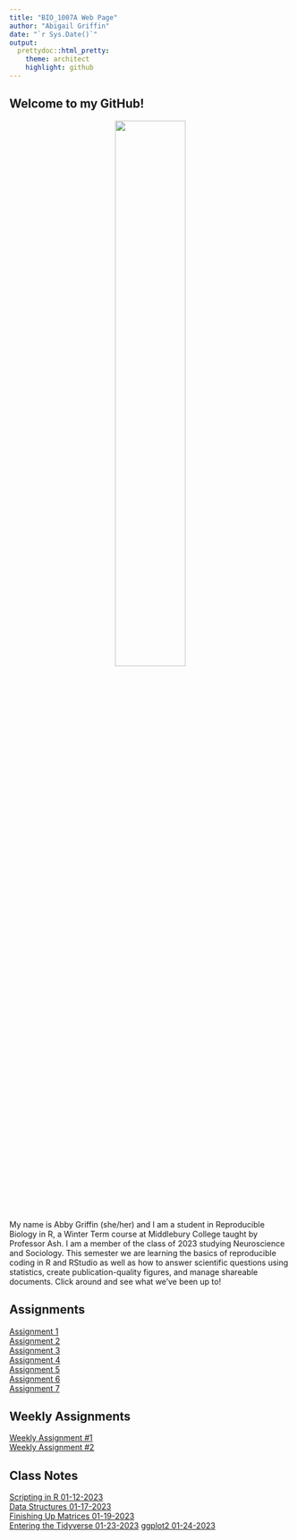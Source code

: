 ```yaml
---
title: "BIO_1007A Web Page"
author: "Abigail Griffin"
date: "`r Sys.Date()`"
output:
  prettydoc::html_pretty:
    theme: architect
    highlight: github
---
```



## Welcome to my GitHub!
<center>
![](images/indexpics/penny.jpeg){width=50%}  
</center>

My name is Abby Griffin (she/her) and I am a student in Reproducible Biology in R, a Winter Term course at Middlebury College taught by Professor Ash. I am a member of the class of 2023 studying Neuroscience and Sociology. This semester we are learning the basics of reproducible coding in R and RStudio as well as how to answer scientific questions using statistics, create publication-quality figures, and manage shareable documents. Click around and see what we've been up to!

## Assignments
[Assignment 1](Assignment1.html)   
[Assignment 2](Assignment2.html)     
[Assignment 3](Assignment3.html)   
[Assignment 4](Assignment4.html)    
[Assignment 5](Assignment5.html)  
[Assignment 6](Assignment6.html)  
[Assignment 7](Assignment7.html)  

## Weekly Assignments
[Weekly Assignment #1](WeeklyAssignment1.html)  
[Weekly Assignment #2](WeeklyAssignment2.html)  

## Class Notes
[Scripting in R 01-12-2023](2023-01-12-Scripting-in-R.R)    
[Data Structures 01-17-2023](2023-01-17-Data-Structures.R)  
[Finishing Up Matrices 01-19-2023](2023-01-19-Finishing-Up-Matrices.R)  
[Entering the Tidyverse 01-23-2023](2023-01-23-Entering-The-tidyverse.html)
[ggplot2 01-24-2023](2023-01-24-ggplot2.Rmd)